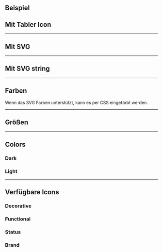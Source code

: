 ## Beispiel

<LiveCodeEditor />

## Mit Tabler Icon

<LiveCodeEditor example="tabler" editorCollapsed />

---

## Mit SVG

<LiveCodeEditor example="svg" editorCollapsed />

---

## Mit SVG string

<LiveCodeEditor example="svg-string" editorCollapsed />

---

## Farben

Wenn das SVG Farben unterstützt, kann es per CSS eingefärbt werden.

<LiveCodeEditor example="coloring" editorCollapsed />

---

## Größen

<LiveCodeEditor example="sizes" editorCollapsed />

---

## Colors

### Dark

<LiveCodeEditor example="dark" bgColor="light" editorCollapsed />

### Light

<LiveCodeEditor example="light" bgColor="dark" editorCollapsed />

---

## Verfügbare Icons

### Decorative

<LiveCodeEditor example="decorative" editorCollapsed />

### Functional

<LiveCodeEditor example="functional" editorCollapsed />

### Status

<LiveCodeEditor example="states" editorCollapsed />

### Brand

<LiveCodeEditor example="brand" editorCollapsed />
